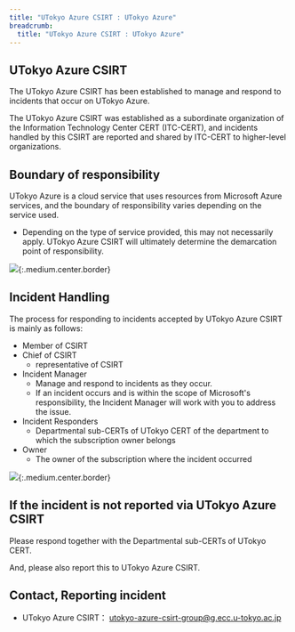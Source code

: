 ```yaml
---
title: "UTokyo Azure CSIRT : UTokyo Azure"
breadcrumb:
  title: "UTokyo Azure CSIRT : UTokyo Azure"
---
```


## UTokyo Azure CSIRT

The UTokyo Azure CSIRT has been established to manage and respond to incidents that occur on UTokyo Azure.

The UTokyo Azure CSIRT was established as a subordinate organization of the Information Technology Center CERT (ITC-CERT), and incidents handled by this CSIRT are reported and shared by ITC-CERT to higher-level organizations.

## Boundary of responsibility

UTokyo Azure is a cloud service that uses resources from Microsoft Azure services, and the boundary of responsibility varies depending on the service used.
- Depending on the type of service provided, this may not necessarily apply. UTokyo Azure CSIRT will ultimately determine the demarcation point of responsibility.

![](img/01_csirt1e.png){:.medium.center.border}

## Incident Handling

The process for responding to incidents accepted by UTokyo Azure CSIRT is mainly as follows:

- Member of CSIRT
- Chief of CSIRT
  - representative of CSIRT
- Incident Manager
  - Manage and respond to incidents as they occur.
  - If an incident occurs and is within the scope of Microsoft's responsibility, the Incident Manager will work with you to address the issue.
- Incident Responders
  - Departmental sub-CERTs of UTokyo CERT of the department to which the subscription owner belongs
- Owner
  - The owner of the subscription where the incident occurred

![](img/02_csirt2e.png){:.medium.center.border}

## If the incident is not reported via UTokyo Azure CSIRT

Please respond together with the Departmental sub-CERTs of UTokyo CERT.

And, please also report this to UTokyo Azure CSIRT.

## Contact, Reporting incident

- UTokyo Azure CSIRT： utokyo-azure-csirt-group@g.ecc.u-tokyo.ac.jp
